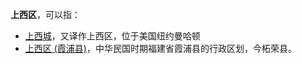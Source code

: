 '''上西区'''，可以指：
* [[上西城|上西城]]，又译作上西区，位于美国纽约曼哈顿
* [[上西区_(霞浦县)|上西区 (霞浦县)]]，中华民国时期福建省霞浦县的行政区划，今柘荣县。
{{消歧义|cat=三字地名消歧义|Shang上}}